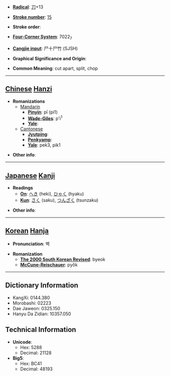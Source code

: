 * '''[[Wiktionary:Chinese radical index| Radical]]''': [[Wiktionary:Chinese radical index 刀|刀]]+13

* '''[[Wiktionary:Chinese total strokes index|Stroke number]]''': [[Wiktionary:Chinese total strokes index 15|15]]

* '''Stroke order''': 

* '''[[Wiktionary:Chinese four corner index|Four-Corner System]]''': 7022<sub>7</sub>

* '''[[Wiktionary:Chinese Cangjie index|Cangjie input]]''': 尸十尸竹 (SJSH)

* '''Graphical Significance and Origin''': 

* '''Common Meaning''': cut apart, split, chop

----

== [[Chinese]] [[Hanzi]] ==

* '''Romanizations'''
** [[Mandarin]]
*** '''[[Pinyin]]''': pī (pi1)
*** '''[[Wade-Giles]]''': p'i<sup>1</sup>
*** '''[[Yale]]''': 
**[[Cantonese]]
***'''[[Jyutping]]''':
***'''[[Penkyamp]]''': 
***'''[[Yale]]''': pek3, pik1

* '''Other info''': 

----

== [[Japanese]] [[Kanji]] ==

* '''Readings'''
** '''[[On]]''': [[へき]] (heki), [[ひゃく]] (hyaku)
** '''[[Kun]]''': [[さく]] (saku), [[つんざく]] (tsunzaku)

* '''Other info''':  

----

== [[Korean]] [[Hanja]] ==

* '''Pronunciation''': 벽

* '''Romanization'''
** '''[[The 2000 South Korean Revised Romanization|The 2000 South Korean Revised]]''': byeok
** '''[[McCune-Reischauer]]''': pyŏk

----

== Dictionary Information ==

* KangXi: 0144.380
* Morobashi: 02223
* Dae Jaweon: 0325.150
* Hanyu Da Zidian: 10357.050

== Technical Information ==

* '''Unicode''':
** Hex: 5288
** Decimal: 21128
* '''Big5''':
** Hex: BC41
** Decimal: 48193